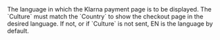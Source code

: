   

  
<ParamField body="Culture" type="string" >  
<FormatIso6391Alpha2TwoLetterLanguageCode />     
The language in which the Klarna payment page is to be displayed.  
The `Culture` must match the `Country` to show the checkout page in the desired language. If not, or if `Culture` is not sent, EN is the language by default.   

<Expandable title="properties">  

</Expandable> 
</ParamField>